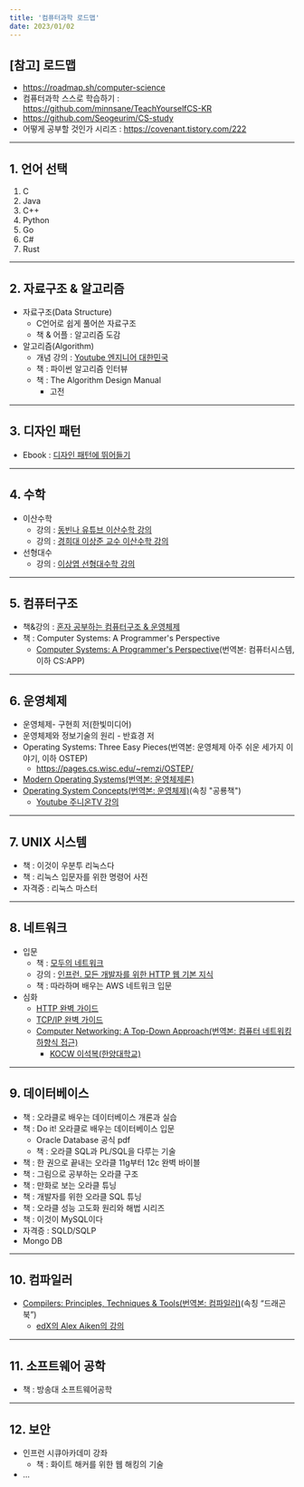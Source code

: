 ```yaml
---
title: '컴퓨터과학 로드맵'
date: 2023/01/02
---
```


## [참고] 로드맵

- https://roadmap.sh/computer-science
- 컴퓨터과학 스스로 학습하기 : https://github.com/minnsane/TeachYourselfCS-KR
- https://github.com/Seogeurim/CS-study
- 어떻게 공부할 것인가 시리즈 : https://covenant.tistory.com/222

---

## 1. 언어 선택

1. C
2. Java
3. C++
4. Python
5. Go
6. C#
7. Rust

---

## 2. 자료구조 & 알고리즘

- 자료구조(Data Structure)
  - C언어로 쉽게 풀어쓴 자료구조
  - 책 & 어플 : 알고리즘 도감
- 알고리즘(Algorithm)
  - 개념 강의 : [Youtube 엔지니어 대한민국 ](https://www.youtube.com/user/damazzang/videos)
  - 책 : 파이썬 알고리즘 인터뷰
  - 책 : The Algorithm Design Manual
    - 고전

---

## 3. 디자인 패턴

- Ebook : [디자인 패턴에 뛰어들기](https://refactoring.guru/ko/design-patterns/book)

---

## 4. 수학

- 이산수학
  - 강의 : [동빈나 유튜브 이산수학 강의](https://youtu.be/TLszG8J8mgs)
  - 강의 : [경희대 이상준 교수 이산수학 강의](https://www.youtube.com/watch?v=pNPowcLmVus&list=PLaqQvlCBe8vLrmtPgU7DV6r7Ofk43dB0m)
- 선형대수
  - 강의 : [이상엽 선형대수학 강의](https://youtu.be/525w2Zqh13M)

---

## 5. 컴퓨터구조

- 책&강의 : [혼자 공부하는 컴퓨터구조 & 운영체제](https://youtu.be/bls_GjX-4U8)
- 책 : Computer Systems: A Programmer's Perspective
  - [Computer Systems: A Programmer's Perspective](http://csapp.cs.cmu.edu/3e/home.html)(번역본: 컴퓨터시스템, 이하 CS:APP)

---

## 6. 운영체제

- 운영체제- 구현희 저(한빛미디어)
- 운영체제와 정보기술의 원리 - 반효경 저
- Operating Systems: Three Easy Pieces(번역본: 운영체제 아주 쉬운 세가지 이야기, 이하 OSTEP)
  - https://pages.cs.wisc.edu/~remzi/OSTEP/
- [Modern Operating Systems(번역본: 운영체제론)](https://www.amazon.com/dp/013359162X/)
- [Operating System Concepts(번역본: 운영체제)](https://www.amazon.com/dp/1118063333/)(속칭 "공룡책")
  - [Youtube 주니온TV 강의](https://www.youtube.com/watch?v=zGBm37kze9I&list=PLHqxB9kMLLaOs2BM2KbuvttBYCgDoFm-5)

---

## 7. UNIX 시스템

- 책 : 이것이 우분투 리눅스다
- 책 : 리눅스 입문자를 위한 명령어 사전
- 자격증 : 리눅스 마스터

---

## 8. 네트워크

- 입문
  - 책 : [모두의 네트워크](http://www.yes24.com/Product/Goods/61794014?OzSrank=11)
  - 강의 : [인프런. 모든 개발자를 위한 HTTP 웹 기본 지식](https://www.inflearn.com/course/http-웹-네트워크#)
  - 책 : 따라하며 배우는 AWS 네트워크 입문
- 심화
  - [HTTP 완벽 가이드](http://www.yes24.com/Product/Goods/15381085?OzSrank=1)
  - [TCP/IP 완벽 가이드](http://www.yes24.com/Product/Goods/2355754)
  - [Computer Networking: A Top-Down Approach(번역본: 컴퓨터 네트워킹 하향식 접근)](https://smile.amazon.com/Computer-Networking-Top-Down-Approach-7th/dp/0133594149/)
    - [KOCW 이석복(한양대학교)](http://www.kocw.net/home/search/kemView.do?kemId=1169634)

---

## 9. 데이터베이스

- 책 : 오라클로 배우는 데이터베이스 개론과 실습
- 책 : Do it! 오라클로 배우는 데이터베이스 입문
  - Oracle Database 공식 pdf
  - 책 : 오라클 SQL과 PL/SQL을 다루는 기술
- 책 : 한 권으로 끝내는 오라클 11g부터 12c 완벽 바이블
- 책 : 그림으로 공부하는 오라클 구조
- 책 : 만화로 보는 오라클 튜닝
- 책 : 개발자를 위한 오라클 SQL 튜닝
- 책 : 오라클 성능 고도화 원리와 해법 시리즈
- 책 : 이것이 MySQL이다
- 자격증 : SQLD/SQLP
- Mongo DB

---

## 10. 컴파일러

- [Compilers: Principles, Techniques & Tools(번역본: 컴파일러)](https://smile.amazon.com/Compilers-Principles-Techniques-Tools-2nd/dp/0321486811)(속칭 “드래곤북”)
  - [edX의 Alex Aiken의 강의](https://www.edx.org/course/compilers)

---

## 11. 소프트웨어 공학

- 책 : 방송대 소프트웨어공학

---

## 12. 보안

- 인프런 시큐아카데미 강좌
  - 책 : 화이트 해커를 위한 웹 해킹의 기술
- ...
